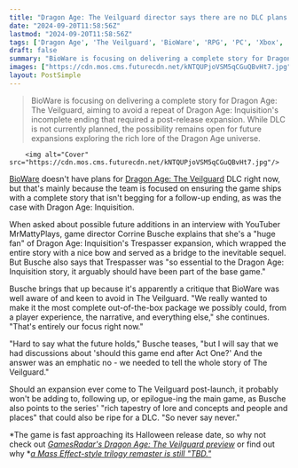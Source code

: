 ```yaml
---
title: "Dragon Age: The Veilguard director says there are no DLC plans because Inquisition's expansion 'should have been part of the base game'"
date: "2024-09-20T11:58:56Z"
lastmod: "2024-09-20T11:58:56Z"
tags: ['Dragon Age', 'The Veilguard', 'BioWare', 'RPG', 'PC', 'Xbox', 'PlayStation']
draft: false
summary: "BioWare is focusing on delivering a complete story for Dragon Age: The Veilguard, aiming to avoid a repeat of Dragon Age: Inquisition's incomplete ending that required a post-release expansion. While DLC is not currently planned, the possibility remains open for future expansions exploring the rich lore of the Dragon Age universe."
images: ["https://cdn.mos.cms.futurecdn.net/kNTQUPjoVSM5qCGuQBvHt7.jpg"]
layout: PostSimple
---
```

> BioWare is focusing on delivering a complete story for Dragon Age: The Veilguard, aiming to avoid a repeat of Dragon Age: Inquisition's incomplete ending that required a post-release expansion. While DLC is not currently planned, the possibility remains open for future expansions exploring the rich lore of the Dragon Age universe.


        <img alt="Cover" src="https://cdn.mos.cms.futurecdn.net/kNTQUPjoVSM5qCGuQBvHt7.jpg"/>
        
[BioWare](https://www.gamesradar.com/tag/bioware/) doesn't have plans for [Dragon Age: The Veilguard](https://www.gamesradar.com/dragon-age-4-confirmed-release-date-solas-wishlist-news/) DLC right now, but that's mainly because the team is focused on ensuring the game ships with a complete story that isn't begging for a follow-up ending, as was the case with Dragon Age: Inquisition.

When asked about possible future additions in an interview with YouTuber MrMattyPlays, game director Corrine Busche explains that she's a "huge fan" of Dragon Age: Inquisition's Trespasser expansion, which wrapped the entire story with a nice bow and served as a bridge to the inevitable sequel. But Busche also says that Trespasser was "so essential to the Dragon Age: Inquisition story, it arguably should have been part of the base game."

Busche brings that up because it's apparently a critique that BioWare was well aware of and keen to avoid in The Veilguard. "We really wanted to make it the most complete out-of-the-box package we possibly could, from a player experience, the narrative, and everything else," she continues. "That's entirely our focus right now."

"Hard to say what the future holds," Busche teases, "but I will say that we had discussions about 'should this game end after Act One?' And the answer was an emphatic no - we needed to tell the whole story of The Veilguard."

Should an expansion ever come to The Veilguard post-launch, it probably won't be adding to, following up, or epilogue-ing the main game, as Busche also points to the series' "rich tapestry of lore and concepts and people and places" that could also be ripe for a DLC. "So never say never."

*The game is fast approaching its Halloween release date, so why not check out *[<em>GamesRadar's Dragon Age: The Veilguard preview</em>](https://www.gamesradar.com/games/dragon-age/dragon-age-the-veilguard-the-big-preview-coverage-hub/)* or find out why *[<em>a Mass Effect-style trilogy remaster is still "TBD."</em>](https://www.gamesradar.com/games/dragon-age/dragon-age-the-veilguard-director-says-shed-love-a-mass-effect-style-trilogy-remaster-but-its-fate-is-still-tbd-for-now/) 
        